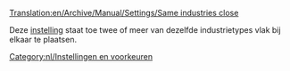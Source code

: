 [[Translation:en/Archive/Manual/Settings/Same industries close]]


Deze [[nl/Archive/Manual/Settings/Geavanceerde instellingen/Economie#Industrieën_van_hetzelfde_type_vlak_bij_elkaar_bouwen_toestaan|instelling]] staat toe twee of meer van dezelfde industrietypes vlak bij elkaar te plaatsen.

[[Category:nl/Instellingen en voorkeuren]]
{{nl/Aanzet}}